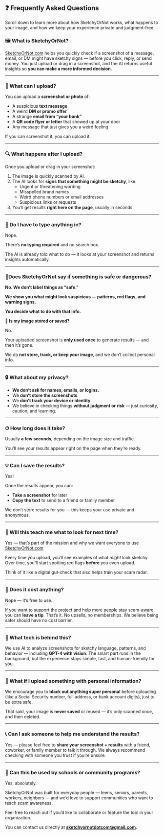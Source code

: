 ## ❓ Frequently Asked Questions

Scroll down to learn more about how SketchyOrNot works, what happens to your image, and how we keep your experience private and judgment-free.

### 🖼️ What is SketchyOrNot?

[SketchyOrNot.com](http://SketchyOrNot.com) helps you quickly check if a screenshot of a message, email, or DM might have sketchy signs — before you click, reply, or send money. You just upload or drag in a screenshot, and the AI returns useful insights so **you can make a more informed decision**.

---

### 🤳 What can I upload?

You can upload a **screenshot or photo** of:

- A suspicious **text message**
- A weird **DM or promo offer**
- A strange **email from “your bank”**
- A **QR code flyer or letter** that showed up at your door
- Any message that just gives you a weird feeling

If you can screenshot it, you can upload it.

---

### 🔍 What happens after I upload?

Once you upload or drag in your screenshot:

1. The image is quickly scanned by AI.
2. The AI looks for **signs that something might be sketchy**, like:
   - Urgent or threatening wording
   - Misspelled brand names
   - Weird phone numbers or email addresses
   - Suspicious links or requests
3. You’ll get results **right here on the page**, usually in seconds.

---

### 🧠 Do I have to type anything in?

Nope.

There’s **no typing required** and no search box.

The AI is already told what to do — it looks at your screenshot and returns insights automatically.

---

### 🛑**Does SketchyOrNot say if something is safe or dangerous?** 

**No. We don’t label things as “safe.”**

**We show you what might look suspicious — patterns, red flags, and warning signs.**

**You decide what to do with that info.**

**📀 Is my image stored or saved?**

No.

Your uploaded screenshot is **only used once** to generate results — and then it’s gone.

We do **not store, track, or keep your image**, and we don’t collect personal info.

---

### 🔒 What about my privacy?

- **We don’t ask for names, emails, or logins.**
- We **don’t store the screenshots**.
- We **don’t track your device or identity**.
- We believe in checking things **without judgment or risk** — just curiosity, caution, and learning.

---

### ⏱ How long does it take?

Usually **a few seconds**, depending on the image size and traffic.

You’ll see your results appear right on the page when they’re ready.

---

### 💡 Can I save the results?

Yes\!

Once the results appear, you can:

- **Take a screenshot** for later
- **Copy the text** to send to a friend or family member

We don’t store results for you — this keeps your use private and anonymous.

---

### 🌱 Will this teach me what to look for next time?

Yes — that’s part of the mission and why we want everyone to use [SketchyOrNot.com](http://SketchyOrNot.com) 

Every time you upload, you’ll see examples of what _might_ look sketchy. Over time, you’ll start spotting red flags **before** you even upload.

Think of it like a digital gut-check that also helps train your scam radar.

---

### 💸 Does it cost anything?

Nope — it’s free to use.

If you want to support the project and help more people stay scam-aware, you can **leave a tip**. That’s it. No upsells, no memberships. We believe being safer should have no cost barrier. 

---

### 🤖 What tech is behind this?

We use AI to analyze screenshots for sketchy language, patterns, and behavior — including **GPT-4 with vision**. The smart part runs in the background, but the experience stays simple, fast, and human-friendly for you.

---

### 🧯 What if I upload something with personal information?

We encourage you to **black out anything super personal** before uploading (like a Social Security number, full address, or bank account digits), just to be extra safe.

That said, your image is **never saved** or reused — it’s only scanned once, and then deleted.

---

### 📞 Can I ask someone to help me understand the results?

Yes — please feel free to **share your screenshot \+ results** with a friend, coworker, or family member to talk it through. We always recommend checking with someone you trust if you’re unsure.

---

### 🧭 Can this be used by schools or community programs?

Yes, absolutely.

SketchyOrNot was built for everyday people — teens, seniors, parents, workers, neighbors — and we’d love to support communities who want to teach scam awareness.

Feel free to reach out if you’d like to collaborate or feature the tool in your organization.

You can contact us directly at [**sketchyornotdotcom@gmail.com**](mailto:sketchyornotdotcom@gmail.com).